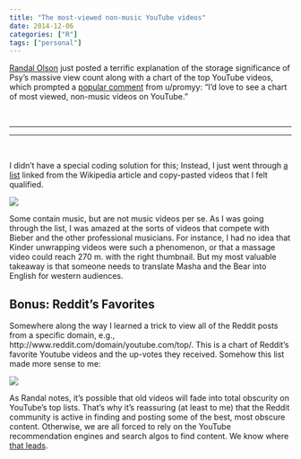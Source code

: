 ```yaml
---
title: "The most-viewed non-music YouTube videos"
date: 2014-12-06
categories: ["R"]
tags: ["personal"]
---
```


[Randal Olson](http://www.randalolson.com/2014/12/03/the-most-viewed-youtube-videos/) just posted a terrific explanation of the storage significance of Psy's massive view count along with a chart of the top YouTube videos, which prompted a [popular comment](http://www.reddit.com/r/dataisbeautiful/comments/2oging/the_mostviewed_youtube_videos_oc/cmmwldb) from u/promyy: "I'd love to see a chart of most viewed, non-music videos on YouTube."   

<br>

****

<script async src="//pagead2.googlesyndication.com/pagead/js/adsbygoogle.js"></script>
<!-- dhYouTube -->
<style type="text/css">
.adslot_1 { max-width: 720px;}
</style>
<center>
<ins class="adsbygoogle"
     style="display:block"
     data-ad-client="ca-pub-1797875853846481"
     data-ad-slot="6160251851"
     data-ad-format="auto"></ins>
<script>
(adsbygoogle = window.adsbygoogle || []).push({});
</script>
</center>

****   

<br> 


I didn't have a special coding solution for this; Instead, I just went through [a list](https://www.youtube.com/playlist?list=PLirAqAtl_h2r5g8xGajEwdXd3x1sZh8hC) linked from the Wikipedia article and copy-pasted videos that I felt qualified.

![](https://raw.githubusercontent.com/DanielHadley/YouTubeNotMusic/master/YouTube.png)

Some contain music, but are not music videos per se. As I was going through the list, I was amazed at the sorts of videos that compete with Bieber and the other professional musicians. For instance, I had no idea that Kinder unwrapping videos were such a phenomenon, or that a massage video could reach 270 m. with the right thumbnail. But my most valuable takeaway is that someone needs to translate Masha and the Bear into English for western audiences.

## Bonus: Reddit's Favorites

Somewhere along the way I learned a trick to view all of the Reddit posts from a specific domain, e.g., http://www.reddit.com/domain/youtube.com/top/. This is a chart of Reddit's favorite Youtube videos and the up-votes they received. Somehow this list made more sense to me:

![](https://raw.githubusercontent.com/DanielHadley/YouTubeNotMusic/master/YouTubeR.png)

As Randal notes, it's possible that old videos will fade into total obscurity on YouTube's top lists. That's why it's reassuring (at least to me) that the Reddit community is active in finding and posting some of the best, most obscure content. Otherwise, we are all forced to rely on the YouTube recommendation engines and search algos to find content. We know where [that leads](https://www.youtube.com/watch?v=dQw4w9WgXcQ).   
